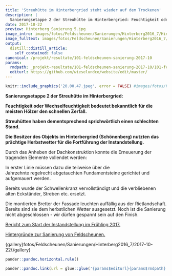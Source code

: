```yaml
---
title: 'Streuhütte im Hinterbergried steht wieder auf dem Trockenen'
description: |
  Sanierungsetappe 2 der Streuhütte im Hinterbergried: Feuchtigkeit oder Wechselfeuchtigkeit bedeutet bekanntlich für die meisten Hölzer den schnellen Zerfall. Streuhütten haben dementsprechend sprichwörtlich einen schlechten Stand. Die Besitzer des Objekts im Hinterbergried (Schönenberg) nutzten das prächtige Herbstwetter für die Fortführung der Instandstellung. 
date: 2017-10-22
preview: Hinterberg_Sanierung_5.jpg
image_intro: images/fotos/Feldscheunen/Sanierungen/Hinterberg2016_7/Hinterberg_Sanierung_5.jpg
image_fulltext: images/fotos/Feldscheunen/Sanierungen/Hinterberg2016_7/2017-10-22/20.00.47.jpeg
output:
  distill::distill_article:
    self_contained: false
canonical: /projekt/resultate/101-feldscheunen-sanierung-2017-10
params:
  rmdpath: _projekt-resultate/101-feldscheunen-sanierung-2017-10/101-feldscheunen-sanierung-2017-10.Rmd
  editurl: https://github.com/wieselundco/website/edit/master/
---
```



```r
knitr::include_graphics('20.00.47.jpeg', error = FALSE) #images/fotos/Feldscheunen/Sanierungen/Hinterberg2016_7/2017-10-22/20.00.47.jpeg
```

**Sanierungsetappe 2 der Streuhütte im Hinterbergried:**

**Feuchtigkeit oder Wechselfeuchtigkeit bedeutet bekanntlich für die
meisten Hölzer den schnellen Zerfall.**

**Streuhütten haben dementsprechend sprichwörtlich einen schlechten
Stand.**

**Die Besitzer des Objekts im Hinterbergried (Schönenberg) nutzten das
prächtige Herbstwetter für die Fortführung der Instandstellung. **

Durch das Anheben der Dachkonstruktion konnte die Erneuerung der
tragenden Elemente vollendet werden:

In erster Linie müssen dazu die teilweise über die
Jahrzehnte regelrecht abgetauchten Fundamentsteine gerichtet und
aufgemauert werden.

Bereits wurde der Schwellenkranz vervollständigt und die verbliebenen
alten Eckständer, Streben etc. ersetzt.

Die montierten Bretter der Fassade leuchten auffällig aus der
Rietlandschaft. Bereits sind sie dem herbstlichen Wetter ausgesetzt.
Noch ist die Sanierung nicht abgeschlossen - wir dürfen gespannt sein
auf den Finish. 

[Bericht zum Start der Instandstellung im Frühling
2017.](http://www.wieselundco.ch/projekt/resultate/94-feldscheunen-sanierung-2016-7)

[Hintergründe zur Sanierung von
Feldscheunen.](http://www.wieselundco.ch/projekt/massnahmen/62-wir-unterstuetzen-die-instanstellung-von-feldscheunen) 

{gallery}fotos/Feldscheunen/Sanierungen/Hinterberg2016\_7/2017-10-22{/gallery}

```r
pander::pandoc.horizontal.rule()

pander::pandoc.link(url = glue::glue('{params$editurl}{params$rmdpath}'),text = 'Artikel bearbeiten')
```

<!--http://wieselundco.ch/projekt/resultate/101-feldscheunen-sanierung-2017-10-->
